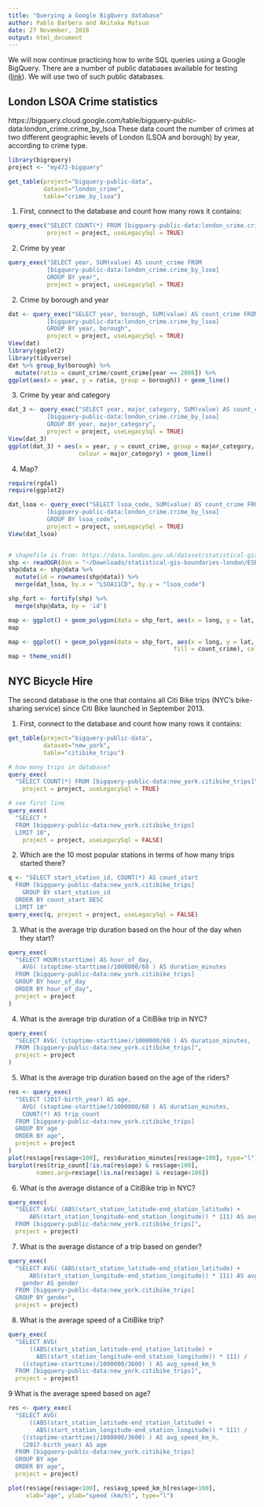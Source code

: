 ```yaml
---
title: "Querying a Google BigQuery database"
author: Pablo Barbera and Akitaka Matsuo
date: 27 November, 2018
output: html_document
---
```


We will now continue practicing how to write SQL queries using a Google BigQuery. There are a number of public databases available for testing ([link](https://bigquery.cloud.google.com/welcome/sharp-harbor-223622)). We will use two of such public databases.

## London LSOA Crime statistics

https://bigquery.cloud.google.com/table/bigquery-public-data:london_crime.crime_by_lsoa
These data count the number of crimes at two different geographic levels of London (LSOA and borough) by year, according to crime type.


```r
library(bigrquery)
project <- "my472-bigquery"

get_table(project="bigquery-public-data",
          dataset="london_crime",
          table="crime_by_lsoa")
```
1. First, connect to the database and count how many rows it contains:
```r
query_exec("SELECT COUNT(*) FROM [bigquery-public-data:london_crime.crime_by_lsoa]",
           project = project, useLegacySql = TRUE)
```
2. Crime by year
```r
query_exec("SELECT year, SUM(value) AS count_crime FROM
           [bigquery-public-data:london_crime.crime_by_lsoa]
           GROUP BY year",
           project = project, useLegacySql = TRUE)
```

2. Crime by borough and year
```r
dat <- query_exec("SELECT year, borough, SUM(value) AS count_crime FROM
           [bigquery-public-data:london_crime.crime_by_lsoa]
           GROUP BY year, borough",
           project = project, useLegacySql = TRUE)
View(dat)
library(ggplot2)
library(tidyverse)
dat %>% group_by(borough) %>%
  mutate(ratio = count_crime/count_crime[year == 2008]) %>%
ggplot(aes(x = year, y = ratio, group = borough)) + geom_line()
```

3. Crime by year and category

```r
dat_3 <- query_exec("SELECT year, major_category, SUM(value) AS count_crime FROM
           [bigquery-public-data:london_crime.crime_by_lsoa]
           GROUP BY year, major_category",
           project = project, useLegacySql = TRUE)
View(dat_3)
ggplot(dat_3) + aes(x = year, y = count_crime, group = major_category,
                    colour = major_category) + geom_line()
```

4. Map?
```r
require(rgdal)
require(ggplot2)

dat_lsoa <- query_exec("SELECT lsoa_code, SUM(value) AS count_crime FROM
           [bigquery-public-data:london_crime.crime_by_lsoa]
           GROUP BY lsoa_code",
           project = project, useLegacySql = TRUE)
View(dat_lsoa)


# shapefile is from: https://data.london.gov.uk/dataset/statistical-gis-boundary-files-london
shp <- readOGR(dsn = "~/Downloads/statistical-gis-boundaries-london/ESRI/LSOA_2011_London_gen_MHW.shp", stringsAsFactors = F)
shp@data <- shp@data %>%
  mutate(id = rownames(shp@data)) %>%
  merge(dat_lsoa, by.x = "LSOA11CD", by.y = "lsoa_code")

shp_fort <- fortify(shp) %>%
  merge(shp@data, by = 'id')

map <- ggplot() + geom_polygon(data = shp_fort, aes(x = long, y = lat, group = group), colour = NA, fill = "red")
map

map <- ggplot() + geom_polygon(data = shp_fort, aes(x = long, y = lat, group = group,
                                               fill = count_crime), colour = NA)
map + theme_void()
```

## NYC Bicycle Hire

The second database is the one that contains all Citi Bike trips (NYC's bike-sharing service) since Citi Bike launched in September 2013. 

1. First, connect to the database and count how many rows it contains:

```r

get_table(project="bigquery-public-data",
          dataset="new_york",
          table="citibike_trips")
```

```r
# how many trips in database?
query_exec(
  "SELECT COUNT(*) FROM [bigquery-public-data:new_york.citibike_trips]",
	project = project, useLegacySql = TRUE)

# see first line
query_exec(
  "SELECT *
  FROM [bigquery-public-data:new_york.citibike_trips]
  LIMIT 10",
	project = project, useLegacySql = FALSE)
```

2. Which are the 10 most popular stations in terms of how many trips started there?

```r
q <- "SELECT start_station_id, COUNT(*) AS count_start
  FROM [bigquery-public-data:new_york.citibike_trips]
    GROUP BY start_station_id
  ORDER BY count_start DESC
  LIMIT 10"
query_exec(q, project = project, useLegacySql = FALSE)

```

3. What is the average trip duration based on the hour of the day when they start?

```r
query_exec(
  "SELECT HOUR(starttime) AS hour_of_day,
    AVG( (stoptime-starttime)/1000000/60 ) AS duration_minutes
  FROM [bigquery-public-data:new_york.citibike_trips]
  GROUP BY hour_of_day
  ORDER BY hour_of_day",
  project = project
)
```

4. What is the average trip duration of a CitiBike trip in NYC?

```r
query_exec(
  "SELECT AVG( (stoptime-starttime)/1000000/60 ) AS duration_minutes,
  FROM [bigquery-public-data:new_york.citibike_trips]",
  project = project
)
```

5. What is the average trip duration based on the age of the riders?

```r
res <- query_exec(
  "SELECT (2017-birth_year) AS age,
    AVG( (stoptime-starttime)/1000000/60 ) AS duration_minutes,
    COUNT(*) AS trip_count
  FROM [bigquery-public-data:new_york.citibike_trips]
  GROUP BY age
  ORDER BY age",
  project = project
)
plot(res$age[res$age<100], res$duration_minutes[res$age<100], type="l")
barplot(res$trip_count[!is.na(res$age) & res$age<100], 
        names.arg=res$age[!is.na(res$age) & res$age<100])
```

6. What is the average distance of a CitiBike trip in NYC?

```r
query_exec(
  "SELECT AVG( (ABS(start_station_latitude-end_station_latitude) +
      ABS(start_station_longitude-end_station_longitude)) * 111) AS avg_distance_km
  FROM [bigquery-public-data:new_york.citibike_trips]",
  project = project)
```

7. What is the average distance of a trip based on gender?

```r
query_exec(
  "SELECT AVG( (ABS(start_station_latitude-end_station_latitude) +
      ABS(start_station_longitude-end_station_longitude)) * 111) AS avg_distance_km,
    gender AS gender
  FROM [bigquery-public-data:new_york.citibike_trips]
  GROUP BY gender",
  project = project)
```

8. What is the average speed of a CitiBike trip?

```r
query_exec(
  "SELECT AVG( 
      ((ABS(start_station_latitude-end_station_latitude) + 
        ABS(start_station_longitude-end_station_longitude)) * 111) /
    ((stoptime-starttime)/1000000/3600) ) AS avg_speed_km_h
  FROM [bigquery-public-data:new_york.citibike_trips]",
  project = project)
```

9 What is the average speed based on age?

```r
res <- query_exec(
  "SELECT AVG( 
      ((ABS(start_station_latitude-end_station_latitude) + 
        ABS(start_station_longitude-end_station_longitude)) * 111) /
    ((stoptime-starttime)/1000000/3600) ) AS avg_speed_km_h,
    (2017-birth_year) AS age
  FROM [bigquery-public-data:new_york.citibike_trips]
  GROUP BY age
  ORDER BY age",
  project = project)

plot(res$age[res$age<100], res$avg_speed_km_h[res$age<100], 
     xlab="age", ylab="speed (km/h)", type="l")
```

